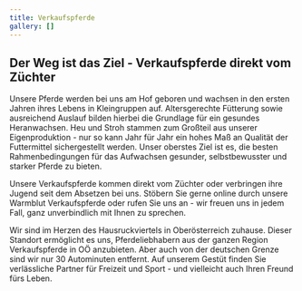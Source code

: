 ```yaml
---
title: Verkaufspferde
gallery: []
---
```

## Der Weg ist das Ziel - Verkaufspferde direkt vom Züchter

Unsere Pferde werden bei uns am Hof geboren und wachsen in den ersten Jahren ihres Lebens in Kleingruppen auf. Altersgerechte Fütterung sowie ausreichend Auslauf bilden hierbei die Grundlage für ein gesundes Heranwachsen. Heu und Stroh stammen zum Großteil aus unserer Eigenproduktion - nur so kann Jahr für Jahr ein hohes Maß an Qualität der Futtermittel sichergestellt werden. Unser oberstes Ziel ist es, die besten Rahmenbedingungen für das Aufwachsen gesunder, selbstbewusster und starker Pferde zu bieten.

Unsere Verkaufspferde kommen direkt vom Züchter oder verbringen ihre Jugend seit dem Absetzen bei uns. Stöbern Sie gerne online durch unsere Warmblut Verkaufspferde oder rufen Sie uns an - wir freuen uns in jedem Fall, ganz unverbindlich mit Ihnen zu sprechen.

Wir sind im Herzen des Hausruckviertels in Oberösterreich zuhause. Dieser Standort ermöglicht es uns, Pferdeliebhabern aus der ganzen Region Verkaufspferde in OÖ anzubieten. Aber auch von der deutschen Grenze sind wir nur 30 Autominuten entfernt. Auf unserem Gestüt finden Sie verlässliche Partner für Freizeit und Sport - und vielleicht auch Ihren Freund fürs Leben.
